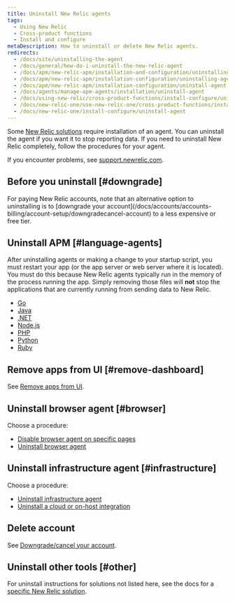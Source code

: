```yaml
---
title: Uninstall New Relic agents
tags:
  - Using New Relic
  - Cross-product functions
  - Install and configure
metaDescription: How to uninstall or delete New Relic agents.
redirects:
  - /docs/site/uninstalling-the-agent
  - /docs/general/how-do-i-uninstall-the-new-relic-agent
  - /docs/apm/new-relic-apm/installation-and-configuration/uninstalling-agent
  - /docs/apm/new-relic-apm/installation-configuration/uninstalling-agent
  - /docs/apm/new-relic-apm/installation-configuration/uninstall-agent
  - /docs/agents/manage-apm-agents/installation/uninstall-agent
  - /docs/using-new-relic/cross-product-functions/install-configure/uninstall-agent
  - /docs/new-relic-one/use-new-relic-one/cross-product-functions/install-configure/uninstall-agent
  - /docs/new-relic-one/install-configure/uninstall-agent
---
```


Some [New Relic solutions](https://newrelic.com/instant-observability/) require installation of an agent. You can uninstall the agent if you want it to stop reporting data. If you need to uninstall New Relic completely, follow the procedures for your agent.

If you encounter problems, see [support.newrelic.com](https://support.newrelic.com).

## Before you uninstall [#downgrade]

<Callout variant="important">
  For paying New Relic accounts, note that an alternative option to uninstalling is to [downgrade your account](/docs/accounts/accounts-billing/account-setup/downgradecancel-account) to a less expensive or free tier.
</Callout>

## Uninstall APM [#language-agents]

After uninstalling <InlinePopover type="apm" /> agents or making a change to your startup script, you must restart your app (or the app server or web server where it is located). You must do this because New Relic agents typically run in the memory of the process running the app. Simply removing those files will **not** stop the applications that are currently running from sending data to New Relic.

* [Go](/docs/agents/go-agent/installation-configuration/uninstall-go-agent)
* [Java](/docs/agents/java-agent/installation/uninstall-java-agent)
* [.NET](/docs/agents/net-agent/installation-configuration/uninstall-net-agent)
* [Node.js](/docs/agents/nodejs-agent/installation-configuration/uninstall-nodejs-agent)
* [PHP](/docs/agents/php-agent/advanced-installation/uninstalling-php-agent)
* [Python](/docs/agents/python-agent/installation-configuration/uninstall-python-agent)
* [Ruby](/docs/agents/ruby-agent/installation-configuration/uninstall-ruby-agent)

## Remove apps from UI [#remove-dashboard]

See [Remove apps from UI](/docs/apm/new-relic-apm/maintenance/remove-applications-new-relic).

## Uninstall browser agent [#browser]

Choose a procedure:

* [Disable browser agent on specific pages](/docs/browser/new-relic-browser/installation/disable-browser-monitoring-specific-pages)
* [Uninstall browser agent](/docs/browser/new-relic-browser/installation/delete-apps-new-relic-browser)

## Uninstall infrastructure agent [#infrastructure]

Choose a procedure:

* [Uninstall infrastructure agent](/docs/infrastructure/new-relic-infrastructure/installation/uninstall-infrastructure-agent)
* [Uninstall a cloud or on-host integration](/docs/infrastructure/install-infrastructure-agent/update-or-uninstall/uninstall-infrastructure-integrations)

## Delete account

See [Downgrade/cancel your account](/docs/accounts/accounts/account-maintenance/cancel-or-delete-your-new-relic-account).

## Uninstall other tools [#other]

For uninstall instructions for solutions not listed here, see the docs for a [specific New Relic solution](https://newrelic.com/instant-observability/).
